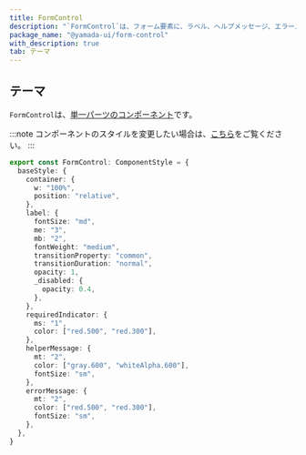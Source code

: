 ```yaml
---
title: FormControl
description: "`FormControl`は、フォーム要素に、ラベル、ヘルプメッセージ、エラーメッセージなどをグループ化するために使用されるコンポーネントです。"
package_name: "@yamada-ui/form-control"
with_description: true
tab: テーマ
---
```


## テーマ

`FormControl`は、[単一パーツのコンポーネント](/styled-system/theming/component-style#単一パーツのコンポーネント)です。

:::note
コンポーネントのスタイルを変更したい場合は、[こちら](/styled-system/theming/customize-theme#コンポーネントのスタイルを変更する)をご覧ください。
:::

```ts
export const FormControl: ComponentStyle = {
  baseStyle: {
    container: {
      w: "100%",
      position: "relative",
    },
    label: {
      fontSize: "md",
      me: "3",
      mb: "2",
      fontWeight: "medium",
      transitionProperty: "common",
      transitionDuration: "normal",
      opacity: 1,
      _disabled: {
        opacity: 0.4,
      },
    },
    requiredIndicator: {
      ms: "1",
      color: ["red.500", "red.300"],
    },
    helperMessage: {
      mt: "2",
      color: ["gray.600", "whiteAlpha.600"],
      fontSize: "sm",
    },
    errorMessage: {
      mt: "2",
      color: ["red.500", "red.300"],
      fontSize: "sm",
    },
  },
}
```
